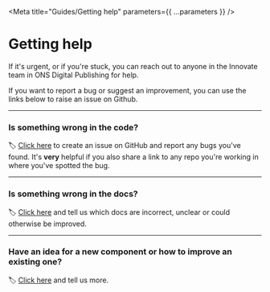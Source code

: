 
<Meta title="Guides/Getting help" parameters={{ ...parameters }} />

# Getting help

If it's urgent, or if you're stuck, you can reach out to anyone in the Innovate team in ONS Digital Publishing for help.

If you want to report a bug or suggest an improvement, you can use the links below to raise an issue on Github.

---

### Is something wrong in the code?

🏷️ [Click here](https://github.com/ONSvisual/svelte-components/issues/new?labels=bug&assignees=bothness) to create an issue on GitHub and report any bugs you've found. It's **very** helpful if you also share a link to any repo you're working in where you've spotted the bug.

---

### Is something wrong in the docs?

🏷️ [Click here](https://github.com/ONSvisual/svelte-components/issues/new?labels=documentation&assignees=bothness) and tell us which docs are incorrect, unclear or could otherwise be improved.

---

### Have an idea for a new component or how to improve an existing one?

🏷️ [Click here](https://github.com/ONSvisual/svelte-components/issues/new?labels=enhancement&assignees=bothness) and tell us more.
